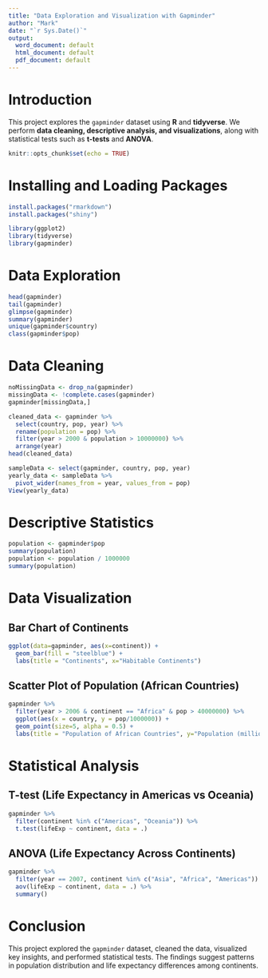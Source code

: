 ```yaml
---
title: "Data Exploration and Visualization with Gapminder"
author: "Mark"
date: "`r Sys.Date()`"
output:
  word_document: default
  html_document: default
  pdf_document: default
---
```


# Introduction
This project explores the `gapminder` dataset using **R** and **tidyverse**. We perform **data cleaning, descriptive analysis, and visualizations**, along with statistical tests such as **t-tests** and **ANOVA**.

```r
knitr::opts_chunk$set(echo = TRUE)
```

# Installing and Loading Packages
```r
install.packages("rmarkdown")
install.packages("shiny")
```

```r
library(ggplot2)
library(tidyverse)
library(gapminder)
```

# Data Exploration
```r
head(gapminder)
tail(gapminder)
glimpse(gapminder)
summary(gapminder)
unique(gapminder$country)
class(gapminder$pop)
```

# Data Cleaning
```r
noMissingData <- drop_na(gapminder)
missingData <- !complete.cases(gapminder)
gapminder[missingData,]

cleaned_data <- gapminder %>% 
  select(country, pop, year) %>% 
  rename(population = pop) %>% 
  filter(year > 2000 & population > 10000000) %>% 
  arrange(year)
head(cleaned_data)
```

```r
sampleData <- select(gapminder, country, pop, year)
yearly_data <- sampleData %>% 
  pivot_wider(names_from = year, values_from = pop)
View(yearly_data)
```

# Descriptive Statistics
```r
population <- gapminder$pop
summary(population)
population <- population / 1000000
summary(population) 
```

# Data Visualization
## Bar Chart of Continents
```r
ggplot(data=gapminder, aes(x=continent)) + 
  geom_bar(fill = "steelblue") + 
  labs(title = "Continents", x="Habitable Continents")
```

## Scatter Plot of Population (African Countries)
```r
gapminder %>% 
  filter(year > 2006 & continent == "Africa" & pop > 40000000) %>% 
  ggplot(aes(x = country, y = pop/1000000)) + 
  geom_point(size=5, alpha = 0.5) +
  labs(title = "Population of African Countries", y="Population (millions)")
```

# Statistical Analysis
## T-test (Life Expectancy in Americas vs Oceania)
```r
gapminder %>% 
  filter(continent %in% c("Americas", "Oceania")) %>%  
  t.test(lifeExp ~ continent, data = .)
```

## ANOVA (Life Expectancy Across Continents)
```r
gapminder %>% 
  filter(year == 2007, continent %in% c("Asia", "Africa", "Americas")) %>% 
  aov(lifeExp ~ continent, data = .) %>%
  summary()
```

# Conclusion
This project explored the `gapminder` dataset, cleaned the data, visualized key insights, and performed statistical tests. The findings suggest patterns in population distribution and life expectancy differences among continents.

